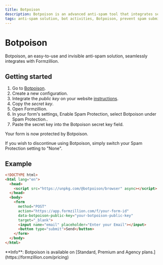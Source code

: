 ```yaml
---
title: Botpoison
description: Botpoison is an advanced anti-spam tool that integrates seamlessly with Formzillion, a popular form management system. It effectively prevents spam submissions and protects data integrity. By analyzing user behavior and detecting malicious bot activities, Botpoison works invisibly to provide a seamless experience for genuine users. With Botpoison and Formzillion, organizations enjoy enhanced security and reliable data management without complex anti-spam measures.
tags: anti-spam solution, bot activities, Botpoison, prevent spam submissions, form, submission, automate, backend, open-source, integrations, Formzillion
---
```



# Botpoison

Botpoison, an easy-to-use and invisible anti-spam solution, seamlessly integrates with Formzillion.

## Getting started

1. Go to [Botpoison](https://botpoison.com/dashboard/configurations/).
2. Create a new configuration.
3. Integrate the _public key_ on your website [instructions](https://botpoison.com/documentation/getting-started/html/).
4. Copy the _secret key_.
5. Open Formzillion.
6. In your form's settings, Enable Spam Protection, select Botpoison under Spam Protection..
7. Paste the secret key into the Botpoison secret key field.

Your form is now protected by Botpoison.

If you wish to discontinue using Botpoison, simply switch your Spam Protection setting to "None".

## Example

```html {10}
<!DOCTYPE html>
<html lang="en">
  <head>
    <script src="https://unpkg.com/@botpoison/browser" async></script>
  </head>
  <body>
    <form
      method="POST"
      action="https://app.formzillion.com/f/your-form-id"
      data-botpoison-public-key="your-botpoison-public-key"
      target="_blank">
      <input name="email" placeholder="Enter your Email"></input>
      <button type="submit">Send</button>
    </form>
  </body>
</html>
```
<Callout type="info" emoji="ℹ️">
  **Info**: Botpoison is available on [Standard, Premium and Agency
  plans.](https://formzillion.com/pricing)
</Callout>